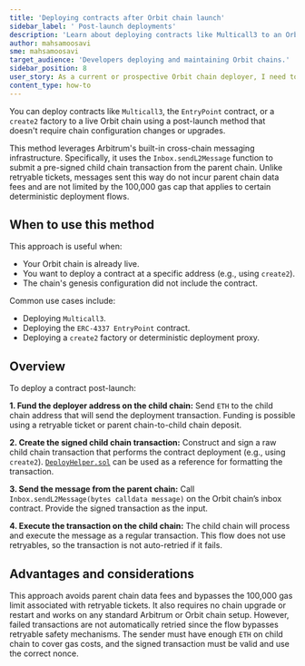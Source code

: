 ```yaml
---
title: 'Deploying contracts after Orbit chain launch'
sidebar_label: ' Post-launch deployments'
description: 'Learn about deploying contracts like Multicall3 to an Orbit chain after launch using sendL2Message, without needing a chain upgrade or predeploy.'
author: mahsamoosavi
sme: mahsamoosavi
target_audience: 'Developers deploying and maintaining Orbit chains.'
sidebar_position: 8
user_story: As a current or prospective Orbit chain deployer, I need to learn how to deploy contracts like Multicall3 *after* the chain has launched, so that I can use them at known addresses without needing to restart or modify the chain config.
content_type: how-to
---
```


You can deploy contracts like `Multicall3`, the `EntryPoint` contract, or a `create2` factory to a live Orbit chain using a post-launch method that doesn't require chain configuration changes or upgrades.

This method leverages Arbitrum's built-in cross-chain messaging infrastructure. Specifically, it uses the `Inbox.sendL2Message` function to submit a pre-signed child chain transaction from the parent chain. Unlike retryable tickets, messages sent this way do not incur parent chain data fees and are not limited by the 100,000 gas cap that applies to certain deterministic deployment flows.

## When to use this method

This approach is useful when:

- Your Orbit chain is already live.
- You want to deploy a contract at a specific address (e.g., using `create2`).
- The chain's genesis configuration did not include the contract.

Common use cases include:

- Deploying `Multicall3`.
- Deploying the `ERC-4337 EntryPoint` contract.
- Deploying a `create2` factory or deterministic deployment proxy.

## Overview

To deploy a contract post-launch:

**1. Fund the deployer address on the child chain:** Send `ETH` to the child chain address that will send the deployment transaction. Funding is possible using a retryable ticket or parent chain-to-child chain deposit.

**2. Create the signed child chain transaction:** Construct and sign a raw child chain transaction that performs the contract deployment (e.g., using `create2`). [`DeployHelper.sol`](https://github.com/OffchainLabs/nitro-contracts/blob/main/src/rollup/DeployHelper.sol) can be used as a reference for formatting the transaction.

**3. Send the message from the parent chain:** Call `Inbox.sendL2Message(bytes calldata message)` on the Orbit chain’s inbox contract. Provide the signed transaction as the input.

**4. Execute the transaction on the child chain:** The child chain will process and execute the message as a regular transaction. This flow does not use retryables, so the transaction is not auto-retried if it fails.

## Advantages and considerations

This approach avoids parent chain data fees and bypasses the 100,000 gas limit associated with retryable tickets. It also requires no chain upgrade or restart and works on any standard Arbitrum or Orbit chain setup. However, failed transactions are not automatically retried since the flow bypasses retryable safety mechanisms. The sender must have enough `ETH` on child chain to cover gas costs, and the signed transaction must be valid and use the correct nonce.
